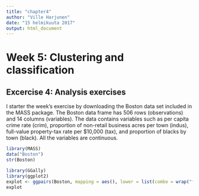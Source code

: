 ```yaml
---
title: "chapter4"
author: "Ville Harjunen"
date: "15 helmikuuta 2017"
output: html_document
---
```


# Week 5: Clustering and classification

## Excercise 4: Analysis exercises

I starter the week's exercise by downloading the Boston data set included in the MASS package. The Boston data frame has 506 rows (observations) and 14 columns (variables). The data contains variables such as per capita crime rate (crim), proportion of non-retail business acres per town (indus), full-value property-tax rate per \$10,000 (tax), and proportion of blacks by town (black). All the variables are continuous.

```r
library(MASS)
data("Boston")
str(Boston)

```

```r
library(GGally)
library(ggplot2)
explot <- ggpairs(Boston, mapping = aes(), lower = list(combo = wrap("facethist", bins = 20)))
explot

```

